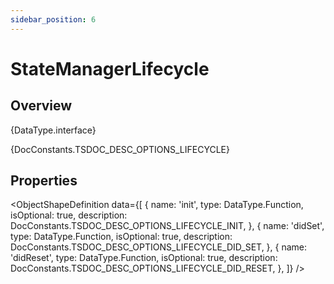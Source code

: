 ```yaml
---
sidebar_position: 6
---
```



# StateManagerLifecycle

## Overview

<TypeDisplay>{DataType.interface}</TypeDisplay>

<MarkdownWrapper>{DocConstants.TSDOC_DESC_OPTIONS_LIFECYCLE}</MarkdownWrapper>

## Properties

<ObjectShapeDefinition
  data={[
    {
      name: 'init',
      type: DataType.Function,
      isOptional: true,
      description: DocConstants.TSDOC_DESC_OPTIONS_LIFECYCLE_INIT,
    },
    {
      name: 'didSet',
      type: DataType.Function,
      isOptional: true,
      description: DocConstants.TSDOC_DESC_OPTIONS_LIFECYCLE_DID_SET,
    },
    {
      name: 'didReset',
      type: DataType.Function,
      isOptional: true,
      description: DocConstants.TSDOC_DESC_OPTIONS_LIFECYCLE_DID_RESET,
    },
  ]} 
/>
